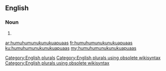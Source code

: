 ==English==

===Noun===
{{head|en}}

# {{plural of|humuhumunukunukuapuaa}}

[[Category:English plurals]][[Category:English plurals using obsolete wikisyntax]][[Category:English plurals using obsolete wikisyntax]]

[[ar:humuhumunukunukuapuaas]]
[[fr:humuhumunukunukuapuaas]]
[[ku:humuhumunukunukuapuaas]]
[[my:humuhumunukunukuapuaas]]